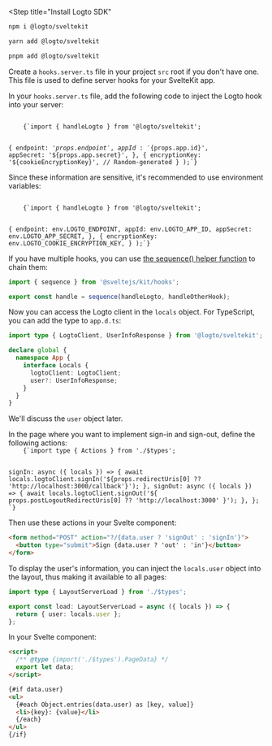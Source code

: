 

<Steps>

<Step
  title="Install Logto SDK"
>
<Tabs>
<TabItem value="npm" label="npm">

```bash
npm i @logto/sveltekit
```

</TabItem>
<TabItem value="yarn" label="Yarn">

```bash
yarn add @logto/sveltekit
```

</TabItem>
<TabItem value="pnpm" label="pnpm">

```bash
pnpm add @logto/sveltekit
```

</TabItem>
</Tabs>
</Step>

<Step title="Add Logto hook" subtitle="Init Logto client">

Create a `hooks.server.ts` file in your project `src` root if you don't have one. This file is used to define server hooks for your SvelteKit app.

In your `hooks.server.ts` file, add the following code to inject the Logto hook into your server:

<Code className="language-tsx" title="src/hooks.server.ts">
    {`import { handleLogto } from '@logto/sveltekit';

  {
    endpoint: '${props.endpoint}',
    appId: '${props.app.id}',
    appSecret: '${props.app.secret}',
  },
  {
    encryptionKey: '${cookieEncryptionKey}', // Random-generated
  }
);`}
</Code>

Since these information are sensitive, it's recommended to use environment variables:

<Code className="language-ts" title="src/hooks.server.ts">
    {`import { handleLogto } from '@logto/sveltekit';

  {
    endpoint: env.LOGTO_ENDPOINT,
    appId: env.LOGTO_APP_ID,
    appSecret: env.LOGTO_APP_SECRET,
  },
  {
    encryptionKey: env.LOGTO_COOKIE_ENCRYPTION_KEY,
  }
);`}
</Code>

If you have multiple hooks, you can use [the sequence() helper function](https://kit.svelte.dev/docs/modules#sveltejs-kit-hooks) to chain them:

```ts title="src/hooks.server.ts"
import { sequence } from '@sveltejs/kit/hooks';

export const handle = sequence(handleLogto, handleOtherHook);
```

Now you can access the Logto client in the `locals` object. For TypeScript, you can add the type to `app.d.ts`:

```ts title="src/app.d.ts"
import type { LogtoClient, UserInfoResponse } from '@logto/sveltekit';

declare global {
  namespace App {
    interface Locals {
      logtoClient: LogtoClient;
      user?: UserInfoResponse;
    }
  }
}
```

We'll discuss the `user` object later.

</Step>

<Step title="Configure redirect URIs" subtitle="2 URIs">

  <RedirectUrisWeb />

</Step>

<Step title="Implement sign-in and sign-out">
In the page where you want to implement sign-in and sign-out, define the following actions:

<Code className="language-ts" title="src/routes/+page.server.ts">
    {`import type { Actions } from './$types';

  signIn: async ({ locals }) => {
    await locals.logtoClient.signIn('${props.redirectUris[0] ?? 'http://localhost:3000/callback'}');
  },
  signOut: async ({ locals }) => {
    await locals.logtoClient.signOut('${
      props.postLogoutRedirectUris[0] ?? 'http://localhost:3000'
    }');
  },
};
`}
</Code>

Then use these actions in your Svelte component:

```html title="src/routes/+page.svelte"
<form method="POST" action="?/{data.user ? 'signOut' : 'signIn'}">
  <button type="submit">Sign {data.user ? 'out' : 'in'}</button>
</form>
```

</Step>

<Step title="Checkpoint" subtitle="Test your app">

<Checkpoint />

</Step>

<Step title="Display user information">

To display the user's information, you can inject the `locals.user` object into the layout, thus making it available to all pages:

```ts title="src/routes/+layout.server.ts"
import type { LayoutServerLoad } from './$types';

export const load: LayoutServerLoad = async ({ locals }) => {
  return { user: locals.user };
};
```

In your Svelte component:

```html title="src/routes/+page.svelte"
<script>
  /** @type {import('./$types').PageData} */
  export let data;
</script>

{#if data.user}
<ul>
  {#each Object.entries(data.user) as [key, value]}
  <li>{key}: {value}</li>
  {/each}
</ul>
{/if}
```

</Step>

</Steps>
